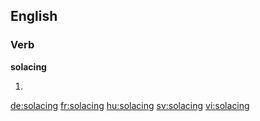 
==English==

===Verb===
'''solacing'''

# {{present participle of|solace}}

[[de:solacing]]
[[fr:solacing]]
[[hu:solacing]]
[[sv:solacing]]
[[vi:solacing]]